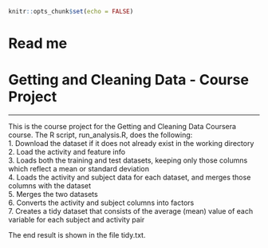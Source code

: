 ```r
knitr::opts_chunk$set(echo = FALSE)
```
# Read me
# Getting and Cleaning Data - Course Project
***
This is the course project for the Getting and Cleaning Data Coursera course. The R script, run_analysis.R, does the following:  
1. Download the dataset if it does not already exist in the working directory  
2. Load the activity and feature info  
3. Loads both the training and test datasets, keeping only those columns which reflect a mean or standard deviation  
4. Loads the activity and subject data for each dataset, and merges those columns with the dataset  
5. Merges the two datasets  
6. Converts the activity and subject columns into factors  
7. Creates a tidy dataset that consists of the average (mean) value of each variable for each subject and activity pair  

The end result is shown in the file tidy.txt.